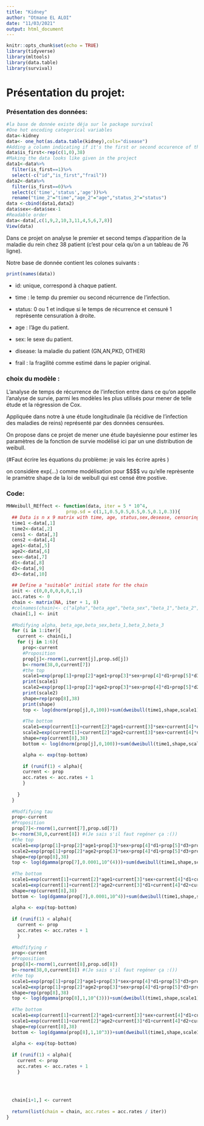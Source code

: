 ```yaml
---
title: "Kidney"
author: "Otmane EL ALOI"
date: "11/03/2021"
output: html_document
---
```


```r
knitr::opts_chunk$set(echo = TRUE)
library(tidyverse)
library(mltools)
library(data.table)
library(survival)
```

# Présentation du projet:

### Présentation des données:

```r
#la base de donnée existe déja sur le package survival 
#One hot encoding categorical variables 
data<-kidney
data<- one_hot(as.data.table(kidney),cols="disease")
#Adding a column indicating if it's the first or second occurence of the disease
data$is_first<-rep(c(1,0),38)
#Making the data looks like given in the project 
data1<-data%>%
  filter(is_first==1)%>%
  select(-c("id","is_first","frail"))
data2<-data%>%
  filter(is_first==0)%>%
  select(c('time','status','age'))%>%
  rename("time_2"="time","age_2"="age","status_2"="status")
data <-cbind(data1,data2)
data$sex<-data$sex-1
#Readable order 
data<-data[,c(1,9,2,10,3,11,4,5,6,7,8)]
View(data)
```

Dans ce projet on analyse le premier et second temps d'apparition de la maladie du rein chez 38 patient (c'est pour cela qu'on a un tableau de 76 ligne).

Notre base de donnée contient les colones suivants :

```r
print(names(data))
```

-   id: unique, correspond à chaque patient.

-   time : le temp du premier ou second récurrence de l'infection.

-   status: 0 ou 1 et indique si le temps de récurrence et censuré 1 reprèsente censuration à droite.

-   age : l'âge du patient.

-   sex: le sexe du patient.

-   disease: la maladie du patient (GN,AN,PKD, OTHER)

-   frail : la fragilité comme estimé dans le papier original.

### choix du modèle :

L'analyse de temps de récurrence de l'infection entre dans ce qu'on appelle l'analyse de survie, parmi les modèles les plus utilisés pour mener de telle étude et la régression de Cox.

Appliquée dans notre à une étude longitudinale (la récidive de l'infection des maladies de reins) représenté par des données censurées.

On propose dans ce projet de mener une étude bayésienne pour estimer les paramètres de la fonction de survie modélisé ici par un une distribution de weibull.

(\#Faut écrire les équations du problème: je vais les écrire après )

on considère exp(...) comme modélisation pour \$\$\mu\$\$ vu qu'elle reprèsente le pramètre shape de la loi de weibull qui est censé être postive.

### Code:

```r
MHWeibull_REffect <- function(data, iter = 5 * 10^4,
                      prop.sd = c(1,1,0.5,0.5,0.5,0.5,0.1,0.3)){
  ## Data is n x 9 matrix with time, age, status,sex,desease, censoring indicator
  time1 <-data[,1]
  time2<-data[,2]
  cens1 <- data[,3]
  cens2 <-data[,4]
  age1<-data[,5]
  age2<-data[,6]
  sex<-data[,7]
  d1<-data[,8]
  d2<-data[,9]
  d3<-data[,10]
  
  ## Define a "suitable" initial state for the chain
  init <- c(0,0,0,0,0,0,1,1)
  acc.rates <- 0
  chain <- matrix(NA, iter + 1, 8)
  #colnames(chain)<- c("alpha","beta_age","beta_sex","beta_1","beta_2","beta_3","tau","r")
  chain[1,] <- init
  
  #Modifying alpha, beta_age,beta_sex,beta_1,beta_2,beta_3
  for (i in 1:iter){
    current <- chain[i,]
    for (j in 1:6){
      prop<-current
      #Proposition
      prop[j]<-rnorm(1,current[j],prop.sd[j])
      b<-rnorm(38,0,current[7])
      #the top 
      scale1=exp(prop[1]+prop[2]*age1+prop[3]*sex+prop[4]*d1+prop[5]*d3+prop[6]*d3+b)
      print(scale1)
      scale2=exp(prop[1]+prop[2]*age2+prop[3]*sex+prop[4]*d1+prop[5]*d2+prop[6]*d3+b)   
      print(scale2)
      shape=rep(prop[8],38)
      print(shape)
      top <- log(dnorm(prop[j],0,100))+sum(dweibull(time1,shape,scale1))+sum(dweibulll(time2,shape,scale2))+sum(1-pweibull(time1,shape,scale1))+sum(1-pweibull(time2,shape,scale2))
      
      #The bottom
      scale1=exp(current[1]+current[2]*age1+current[3]*sex+current[4]*d1+current[5]*d3+current[6]*d3+b)
      scale2=exp(current[1]+current[2]*age2+current[3]*sex+current[4]*d1+current[5]*d2+current[6]*d3+b)
      shape=rep(current[8],38)
      bottom <- log(dnorm(prop[j],0,100))+sum(dweibull(time1,shape,scale1))+sum(dweibulll(time2,shape,scale2))+sum(1-pweibull(time1,shape,scale1))+sum(1-pweibull(time2,shape,scale2))

      alpha <- exp(top-bottom)
    
      if (runif(1) < alpha){
      current <- prop
      acc.rates <- acc.rates + 1
      }
    
    }
  }
  
  #Modfifying tau 
  prop<-current
  #Proposition
  prop[7]<-rnorm(1,current[7],prop.sd[7])
  b<-rnorm(38,0,current[8]) #(Je sais s'il faut regéner ça :())
  #the top 
  scale1=exp(prop[1]+prop[2]*age1+prop[3]*sex+prop[4]*d1+prop[5]*d3+prop[6]*d3+b)
  scale2=exp(prop[1]+prop[2]*age2+prop[3]*sex+prop[4]*d1+prop[5]*d3+prop[6]*d3+b)
  shape=rep(prop[8],38)
  top <- log(dgamma(prop[7],0.0001,10^(4)))+sum(dweibull(time1,shape,scale1))+sum(dweibulll(time2,shape,scale2))+sum(1-pweibull(time1,shape,scale1))+sum(1-pweibull(time2,shape,scale2))
        
  #The bottom
  scale1=exp(current[1]+current[2]*age1+current[3]*sex+current[4]*d1+current[5]*d3+current[6]*d3+b)
  scale1=exp(current[1]+current[2]*age2+current[3]*d1+current[4]*d2+current[5]*d3+b)
  shape=rep(current[8],38)
  bottom <- log(dgamma(prop[7],0.0001,10^4))+sum(dweibull(time1,shape,scale1))+sum(dweibulll(time2,shape,scale2))+sum(1-pweibull(time1,shape,scale1))+sum(1-pweibull(time2,shape,scale2))
  
  alpha <- exp(top-bottom)
      
  if (runif(1) < alpha){
    current <- prop
    acc.rates <- acc.rates + 1
    }
       
  #Modfifying r
  prop<-current
  #Proposition
  prop[8]<-rnorm(1,current[8],prop.sd[8])
  b<-rnorm(38,0,current[8]) #(Je sais s'il faut regéner ça :())
  #the top 
  scale1=exp(prop[1]+prop[2]*age1+prop[3]*sex+prop[4]*d1+prop[5]*d3+prop[6]*d3+b)
  scale2=exp(prop[1]+prop[2]*age2+prop[3]*sex+prop[4]*d1+prop[5]*d3+prop[6]*d3+b)
  shape=rep(prop[8],38)
  top <- log(dgamma(prop[8],1,10^(3)))+sum(dweibull(time1,shape,scale1))+sum(dweibulll(time2,shape,scale2))+sum(1-pweibull(time1,shape,scale1))+sum(1-pweibull(time2,shape,scale2))
        
  #The bottom
  scale1=exp(current[1]+current[2]*age1+current[3]*sex+current[4]*d1+current[5]*d3+current[6]*d3+b)
  scale1=exp(current[1]+current[2]*age2+current[3]*d1+current[4]*d2+current[5]*d3+b)
  shape=rep(current[8],38)
  bottom <- log(dgamma(prop[8],1,10^3))+sum(dweibull(time1,shape,scale1))+sum(dweibulll(time2,shape,scale2))+sum(1-pweibull(time1,shape,scale1))+sum(1-pweibull(time2,shape,scale2))
  
  alpha <- exp(top-bottom)
      
  if (runif(1) < alpha){
    current <- prop
    acc.rates <- acc.rates + 1
    }
      
  
  
  
  chain[i+1,] <- current
    
  return(list(chain = chain, acc.rates = acc.rates / iter))
}



```
